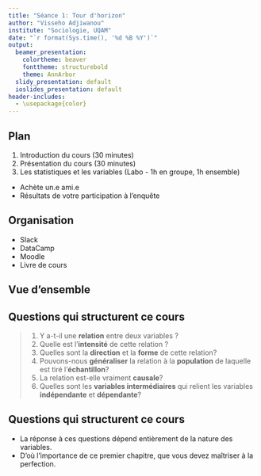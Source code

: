 ```yaml
---
title: "Séance 1: Tour d'horizon"
author: "Visseho Adjiwanou"
institute: "Sociologie, UQAM"
date: "`r format(Sys.time(), '%d %B %Y')`"
output:
  beamer_presentation:
    colortheme: beaver
    fonttheme: structurebold
    theme: AnnArbor
  slidy_presentation: default
  ioslides_presentation: default
header-includes:
  - \usepackage{color}
---
```


## Plan

1. Introduction du cours (30 minutes)
2. Présentation du cours (30 minutes)
3. Les statistiques et les variables (Labo - 1h en groupe, 1h ensemble)
  - Achète un.e ami.e
  - Résultats de votre participation à l'enquête
  

## Organisation

- Slack
- DataCamp
- Moodle
- Livre de cours


Vue d'ensemble
----------------------------

## Questions qui structurent ce cours

> 1. Y a-t-il une **relation** entre deux variables ?
> 2. Quelle est l'**intensité** de cette relation ?
> 3. Quelles sont la **direction** et la **forme** de cette relation?
> 4. Pouvons-nous **généraliser** la relation à la **population** de laquelle est tiré l'**échantillon**?
> 5. La relation est-elle vraiment **causale**?
> 6. Quelles sont les **variables intermédiaires** qui relient les variables **indépendante** et **dépendante**?

## Questions qui structurent ce cours

- La réponse à ces questions dépend entièrement de la nature des variables.
- D'où l'importance de ce premier chapitre, que vous devez maîtriser à la perfection.
